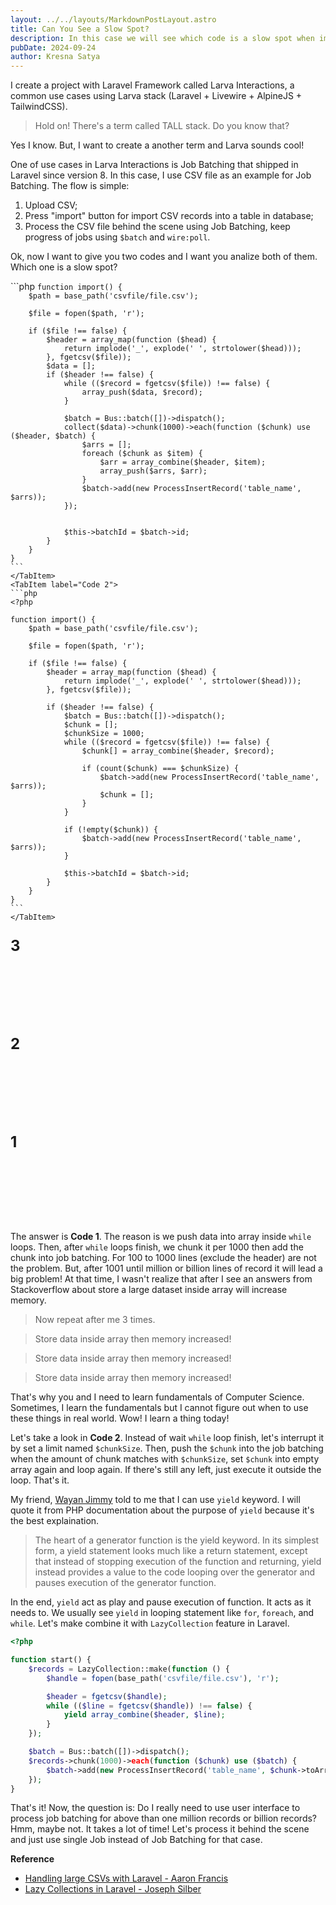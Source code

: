```yaml
---
layout: ../../layouts/MarkdownPostLayout.astro
title: Can You See a Slow Spot?
description: In this case we will see which code is a slow spot when import a large CSV file.
pubDate: 2024-09-24
author: Kresna Satya
---
```



I create a project with Laravel Framework called Larva Interactions, a common use cases using Larva stack (Laravel + Livewire + AlpineJS + TailwindCSS).

> Hold on! There's a term called TALL stack. Do you know that?

Yes I know. But, I want to create a another term and Larva sounds cool!

One of use cases in Larva Interactions is Job Batching that shipped in Laravel since version 8. In this case, I use CSV file as an example for Job Batching. The flow is simple:

1. Upload CSV;
2. Press "import" button for import CSV records into a table in database;
3. Process the CSV file behind the scene using Job Batching, keep progress of jobs using `$batch` and `wire:poll`. 

Ok, now I want to give you two codes and I want you analize both of them. Which one is a slow spot?

<Tabs>
    <TabItem label="Code 1">
    ```php
    <?php

    function import() {
        $path = base_path('csvfile/file.csv');

        $file = fopen($path, 'r');

        if ($file !== false) {
            $header = array_map(function ($head) {
                return implode('_', explode(' ', strtolower($head)));
            }, fgetcsv($file));
            $data = [];
            if ($header !== false) {
                while (($record = fgetcsv($file)) !== false) {
                    array_push($data, $record);
                }

                $batch = Bus::batch([])->dispatch();
                collect($data)->chunk(1000)->each(function ($chunk) use ($header, $batch) {
                    $arrs = [];
                    foreach ($chunk as $item) {
                        $arr = array_combine($header, $item);
                        array_push($arrs, $arr);
                    }
                    $batch->add(new ProcessInsertRecord('table_name', $arrs));
                });


                $this->batchId = $batch->id;
            }
        }
    }
    ```
    </TabItem>
    <TabItem label="Code 2">
    ```php
    <?php

    function import() {
        $path = base_path('csvfile/file.csv');

        $file = fopen($path, 'r');

        if ($file !== false) {
            $header = array_map(function ($head) {
                return implode('_', explode(' ', strtolower($head)));
            }, fgetcsv($file));
            
            if ($header !== false) {
                $batch = Bus::batch([])->dispatch();
                $chunk = [];
                $chunkSize = 1000;
                while (($record = fgetcsv($file)) !== false) {
                    $chunk[] = array_combine($header, $record);

                    if (count($chunk) === $chunkSize) {
                        $batch->add(new ProcessInsertRecord('table_name', $arrs));
                        $chunk = [];
                    }
                }
                
                if (!empty($chunk)) {
                    $batch->add(new ProcessInsertRecord('table_name', $arrs));
                }

                $this->batchId = $batch->id;
            }
        }
    }
    ```
    </TabItem>
</Tabs>

<p style="margin-bottom: 8rem; font-size: 1.5rem;"><strong>3</strong></p>
<p style="margin: 8rem 0; font-size: 1.5rem;"><strong>2</strong></p>
<p style="margin: 8rem 0; font-size: 1.5rem;"><strong>1</strong></p>

The answer is **Code 1**. The reason is we push data into array inside `while` loops. Then, after `while` loops finish, we chunk it per 1000 then add the chunk into job batching. For 100 to 1000 lines (exclude the header) are not the problem. But, after 1001 until million or billion lines of record it will lead a big problem! At that time, I wasn't realize that after I see an answers from Stackoverflow about store a large dataset inside array will increase memory.

> Now repeat after me 3 times.

> Store data inside array then memory increased!

> Store data inside array then memory increased!

> Store data inside array then memory increased!

That's why you and I need to learn fundamentals of Computer Science. Sometimes, I learn the fundamentals but I cannot figure out when to use these things in real world. Wow! I learn a thing today!

Let's take a look in **Code 2**. Instead of wait `while` loop finish, let's interrupt it by set a limit named `$chunkSize`. Then, push the `$chunk` into the job batching when the amount of chunk matches with `$chunkSize`, set `$chunk` into empty array again and loop again. If there's still any left, just execute it outside the loop. That's it.

My friend, [Wayan Jimmy](https://x.com/jimmyeatcrab) told to me that I can use `yield` keyword. I will quote it from PHP documentation about the purpose of `yield` because it's the best explaination.

> The heart of a generator function is the yield keyword. In its simplest form, a yield statement looks much like a return statement, except that instead of stopping execution of the function and returning, yield instead provides a value to the code looping over the generator and pauses execution of the generator function.

In the end, `yield` act as play and pause execution of function. It acts as it needs to. We usually see `yield` in looping statement like `for`, `foreach`, and `while`. Let's make combine it with `LazyCollection` feature in Laravel.

```php
<?php

function start() {
    $records = LazyCollection::make(function () {
        $handle = fopen(base_path('csvfile/file.csv'), 'r');

        $header = fgetcsv($handle);
        while (($line = fgetcsv($handle)) !== false) {
            yield array_combine($header, $line);
        }
    });

    $batch = Bus::batch([])->dispatch();
    $records->chunk(1000)->each(function ($chunk) use ($batch) {
        $batch->add(new ProcessInsertRecord('table_name', $chunk->toArray()));
    });
}
```

That's it! Now, the question is: Do I really need to use user interface to process job batching for above than one million records or billion records? Hmm, maybe not. It takes a lot of time! Let's process it behind the scene and just use single Job instead of Job Batching for that case.

**Reference**

- [Handling large CSVs with Laravel - Aaron Francis](https://aaronfrancis.com/2020/handling-large-csvs-with-laravel-89a5bfc1)
- [Lazy Collections in Laravel - Joseph Silber](https://josephsilber.com/posts/2020/07/29/lazy-collections-in-laravel)